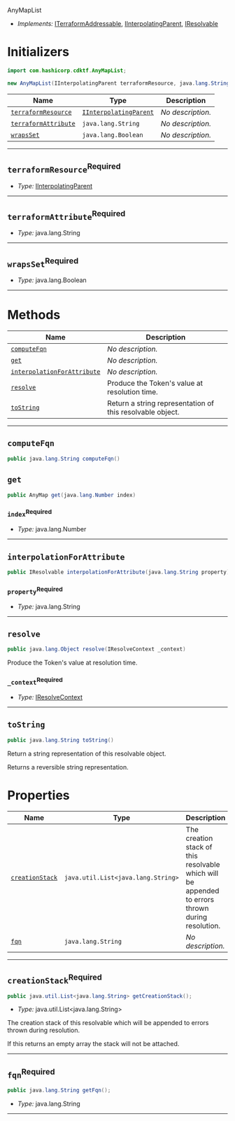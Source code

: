  AnyMapList <a name="AnyMapList" id="cdktf.AnyMapList"></a>

- *Implements:* <a href="#cdktf.ITerraformAddressable">ITerraformAddressable</a>, <a href="#cdktf.IInterpolatingParent">IInterpolatingParent</a>, <a href="#cdktf.IResolvable">IResolvable</a>

# Initializers <a name="Initializers" id="cdktf.AnyMapList.Initializer"></a>

```java
import com.hashicorp.cdktf.AnyMapList;

new AnyMapList(IInterpolatingParent terraformResource, java.lang.String terraformAttribute, java.lang.Boolean wrapsSet);
```

| **Name** | **Type** | **Description** |
| --- | --- | --- |
| <code><a href="#cdktf.AnyMapList.Initializer.parameter.terraformResource">terraformResource</a></code> | <code><a href="#cdktf.IInterpolatingParent">IInterpolatingParent</a></code> | *No description.* |
| <code><a href="#cdktf.AnyMapList.Initializer.parameter.terraformAttribute">terraformAttribute</a></code> | <code>java.lang.String</code> | *No description.* |
| <code><a href="#cdktf.AnyMapList.Initializer.parameter.wrapsSet">wrapsSet</a></code> | <code>java.lang.Boolean</code> | *No description.* |

---

## `terraformResource`<sup>Required</sup> <a name="terraformResource" id="cdktf.AnyMapList.Initializer.parameter.terraformResource"></a>

- *Type:* <a href="#cdktf.IInterpolatingParent">IInterpolatingParent</a>

---

## `terraformAttribute`<sup>Required</sup> <a name="terraformAttribute" id="cdktf.AnyMapList.Initializer.parameter.terraformAttribute"></a>

- *Type:* java.lang.String

---

## `wrapsSet`<sup>Required</sup> <a name="wrapsSet" id="cdktf.AnyMapList.Initializer.parameter.wrapsSet"></a>

- *Type:* java.lang.Boolean

---

# Methods <a name="Methods" id="Methods"></a>

| **Name** | **Description** |
| --- | --- |
| <code><a href="#cdktf.AnyMapList.computeFqn">computeFqn</a></code> | *No description.* |
| <code><a href="#cdktf.AnyMapList.get">get</a></code> | *No description.* |
| <code><a href="#cdktf.AnyMapList.interpolationForAttribute">interpolationForAttribute</a></code> | *No description.* |
| <code><a href="#cdktf.AnyMapList.resolve">resolve</a></code> | Produce the Token's value at resolution time. |
| <code><a href="#cdktf.AnyMapList.toString">toString</a></code> | Return a string representation of this resolvable object. |

---

## `computeFqn` <a name="computeFqn" id="cdktf.AnyMapList.computeFqn"></a>

```java
public java.lang.String computeFqn()
```

## `get` <a name="get" id="cdktf.AnyMapList.get"></a>

```java
public AnyMap get(java.lang.Number index)
```

### `index`<sup>Required</sup> <a name="index" id="cdktf.AnyMapList.get.parameter.index"></a>

- *Type:* java.lang.Number

---

## `interpolationForAttribute` <a name="interpolationForAttribute" id="cdktf.AnyMapList.interpolationForAttribute"></a>

```java
public IResolvable interpolationForAttribute(java.lang.String property)
```

### `property`<sup>Required</sup> <a name="property" id="cdktf.AnyMapList.interpolationForAttribute.parameter.property"></a>

- *Type:* java.lang.String

---

## `resolve` <a name="resolve" id="cdktf.AnyMapList.resolve"></a>

```java
public java.lang.Object resolve(IResolveContext _context)
```

Produce the Token's value at resolution time.

### `_context`<sup>Required</sup> <a name="_context" id="cdktf.AnyMapList.resolve.parameter._context"></a>

- *Type:* <a href="#cdktf.IResolveContext">IResolveContext</a>

---

## `toString` <a name="toString" id="cdktf.AnyMapList.toString"></a>

```java
public java.lang.String toString()
```

Return a string representation of this resolvable object.

Returns a reversible string representation.


# Properties <a name="Properties" id="Properties"></a>

| **Name** | **Type** | **Description** |
| --- | --- | --- |
| <code><a href="#cdktf.AnyMapList.property.creationStack">creationStack</a></code> | <code>java.util.List<java.lang.String></code> | The creation stack of this resolvable which will be appended to errors thrown during resolution. |
| <code><a href="#cdktf.AnyMapList.property.fqn">fqn</a></code> | <code>java.lang.String</code> | *No description.* |

---

## `creationStack`<sup>Required</sup> <a name="creationStack" id="cdktf.AnyMapList.property.creationStack"></a>

```java
public java.util.List<java.lang.String> getCreationStack();
```

- *Type:* java.util.List<java.lang.String>

The creation stack of this resolvable which will be appended to errors thrown during resolution.

If this returns an empty array the stack will not be attached.

---

## `fqn`<sup>Required</sup> <a name="fqn" id="cdktf.AnyMapList.property.fqn"></a>

```java
public java.lang.String getFqn();
```

- *Type:* java.lang.String

---

